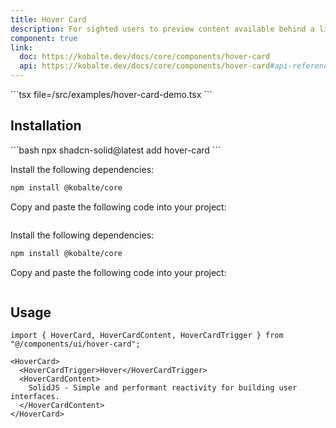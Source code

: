 ```yaml
---
title: Hover Card
description: For sighted users to preview content available behind a link.
component: true
link:
  doc: https://kobalte.dev/docs/core/components/hover-card
  api: https://kobalte.dev/docs/core/components/hover-card#api-reference
---
```



<ComponentPreview name="hover-card-demo" client:only="solid-js">
<Fragment slot="code">
```tsx file=<rootDir>/src/examples/hover-card-demo.tsx
```
</Fragment>
</ComponentPreview>

## Installation

<ComponentInstallation client:only="solid-js">

<Fragment slot="cli">
```bash
npx shadcn-solid@latest add hover-card
```
</Fragment>

<Step slot="tw">

<StepItem>Install the following dependencies:</StepItem>
```bash
npm install @kobalte/core
```

<StepItem>Copy and paste the following code into your project:</StepItem>
```tsx file=<rootDir>/../packages/tailwindcss/ui/hover-card.tsx
```

</Step>

<Step slot="uno">

<StepItem>Install the following dependencies:</StepItem>
```bash
npm install @kobalte/core
```

<StepItem>Copy and paste the following code into your project:</StepItem>
```tsx file=<rootDir>/../packages/unocss/ui/hover-card.tsx
```

</Step>

</ComponentInstallation>

## Usage

```tsx
import { HoverCard, HoverCardContent, HoverCardTrigger } from "@/components/ui/hover-card";
```

```tsx
<HoverCard>
  <HoverCardTrigger>Hover</HoverCardTrigger>
  <HoverCardContent>
    SolidJS - Simple and performant reactivity for building user interfaces.
  </HoverCardContent>
</HoverCard>
```

